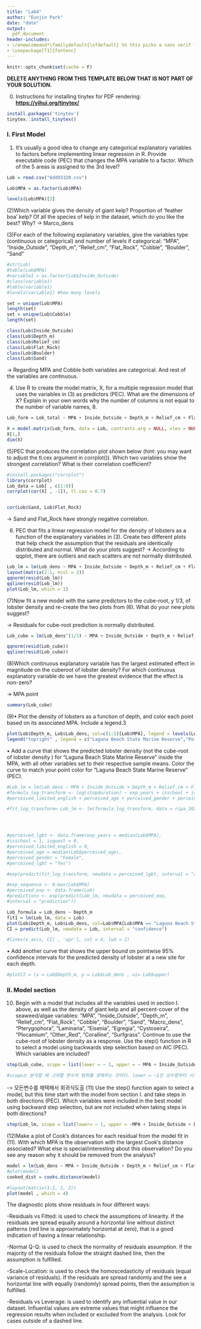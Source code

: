 ---
title: "Lab4"
author: "Eunjin Park"
date: "date"
output:
  pdf_document
header-includes:
- \renewcommand*\familydefault{\sfdefault} %% this picks a sans serif font
- \usepackage[T1]{fontenc}
---
```{r setup, echo=F}
knitr::opts_chunk$set(cache = F)
```

**DELETE ANYTHING FROM THIS TEMPLATE BELOW THAT IS NOT PART OF YOUR SOLUTION.**

(0) Instructions for installing tinytex for PDF rendering: [**https://yihui.org/tinytex/**](https://yihui.org/tinytex/)
 
```{r, eval = F}
install.packages('tinytex')
tinytex::install_tinytex()
```

### I. First Model

(1) It’s usually a good idea to change any categorical explanatory variables to factors before implementing
linear regression in R. Provide executable code (PEC) that changes the MPA variable to a factor. Which
of the 5 areas is assigned to the 3rd level?

```{r}
Lob = read.csv("6dd93320.csv")

Lob$MPA = as.factor(Lob$MPA)

levels(Lob$MPA)[3]
```

(2)Which variable gives the density of giant kelp? Proportion of ‘feather boa’ kelp? Of all the species
of kelp in the dataset, which do you like the best? Why?
-> Marco_dens


(3)For each of the following explanatory variables, give the variables type (continuous or categorical) and number of levels if categorical: "MPA", "Inside_Outside", "Depth_m", "Relief_cm",
"Flat_Rock", "Cobble", "Boulder", "Sand"
```{r}
#str(Lob)
#table(Lob$MPA)
#variable1 = as.factor(Lob$Inside_Outside)
#class(variable1)
#table(variable1)
#levels(variable1) #how many levels

```

```{r}
set = unique(Lob$MPA)
length(set)
set = unique(Lob$Cobble)
length(set)

class(Lob$Inside_Outside)
class(Lob$Depth_m)
class(Lob$Relief_cm)
class(Lob$Flat_Rock)
class(Lob$Boulder)
class(Lob$Sand)
```
-> Regarding MPA and Cobble both variables are categorical. And rest of the variables are continuous.

(4) Use R to create the model matrix, X, for a multiple regression model that uses the variables in (3) as
predictors (PEC). What are the dimensions of X? Explain in your own words why the number of columns
is not equal to the number of variable names, 8.
```{r}
Lob_form = Lob_total ~ MPA + Inside_Outside + Depth_m + Relief_cm + Flat_Rock + Cobble + Boulder + Sand

X = model.matrix(Lob_form, data = Lob, contrasts.arg = NULL, xlev = NULL)
X[1,]
dim(X)

```

(5)PEC that produces the correlation plot shown below (hint: you may want to adjust the tl.cex
argument in corrplot()). Which two variables show the strongest correlation? What is their correlation
coefficient?
```{r}
#install.packages("corrplot")
library(corrplot)
Lob_data = Lob[ , c(1:9)]
corrplot(cor(X[ , -1]), tl.cex = 0.7)


cor(Lob$Sand, Lob$Flat_Rock)
```
-> Sand and Flat_Rock have strongly negative correlation.


(6) PEC that fits a linear regression model for the density of lobsters as a function of the explanatory
variables in (3). Create two different plots that help check the assumption that the residuals are identically
distributed and normal. What do your plots suggest?
-> According to qqplot, there are outliers and each scatters are not normally distributed. 

```{r}
Lob_lm = lm(Lob_dens ~ MPA + Inside_Outside + Depth_m + Relief_cm + Flat_Rock + Cobble + Boulder, data = Lob)
layout(matrix(2:1, ncol = 2))
qqnorm(resid(Lob_lm))
qqline(resid(Lob_lm))
plot(Lob_lm, which = 1)
```

(7)Now fit a new model with the same predictors to the cube-root, y
1/3, of lobster density and re-create
the two plots from (6). What do your new plots suggest?

-> Residuals for cube-root prediction is normally distributed.
```{r}
Lob_cube = lm(Lob_dens^(1/3) ~ MPA + Inside_Outside + Depth_m + Relief_cm + Flat_Rock + Cobble + Boulder, data = Lob)

qqnorm(resid(Lob_cube))
qqline(resid(Lob_cube))
```

(8)Which continuous explanatory variable has the largest estimated effect in magnitude on the cuberoot of lobster density? For which continuous explanatory variable do we have the greatest evidence that
the effect is non-zero?

-> MPA point
```{r}
summary(Lob_cube)
```

(9)• Plot the density of lobsters as a function of depth, and color each point based on its associated MPA.
Include a legend.3
```{r}
plot(Lob$Depth_m, Lob$Lob_dens, col=c(1:5)[Lob$MPA], legend = levels(Lob$MPA))
legend("topright" , legend = c("Laguna Beach State Marine Reserve","Point Vicente State Marine Conservation Area", "South La Jolla State Marine","Swami's State Marine Conservation Area"), col=1:5, pch =1)

```

• Add a curve that shows the predicted lobster density (not the cube-root of lobster density ) for “Laguna Beach State Marine Reserve” inside the MPA, with all other variables set to their respective sample means.
Color the curve to match your point color for “Laguna Beach State Marine Reserve” (PEC).
```{r}
#Lob_lm = lm(Lob_dens ~ MPA + Inside_Outside + Depth_m + Relief_cm + Flat_Rock + Cobble + Boulder, data = Lob)
#formula_log_transform <- log(stopduration) ~ exp_years + isschool + isguest +
#perceived_limited_english + perceived_age + perceived_gender + perceived_lgbt

#fit_log_transform= Lob_lm <- lm(formula_log_transform, data = ripa_2021)




#perceived_lgbt <- data.frame(exp_years = median(Lob$MPA),
#isschool = 1, isguest = 0,
#perceived_limited_english = 0,
#perceived_age = median(Lob$perceived_age),
#perceived_gender = "Female",
#perceived_lgbt = "Yes")

#exp(predict(fit_log_transform, newdata = perceived_lgbt, interval = "confidence"))

#exp_sequence <- 0:max(Lob$MPA)
#perceived_exp <- data.frame(Lob)
#predictions <- exp(predict(Lob_lm, newdata = perceived_exp,
#interval = "prediction"))
```

```{r}
Lob_formula = Lob_dens ~ Depth_m 
fit1 = lm(Lob_lm, data = Lob)
plot(Lob$Depth_m, Lob$Lob_dens, col=Lob$MPA[Lob$MPA == "Laguna Beach State Marine Reserve"])
CI = predict(Lob_lm, newdata = Lob, interval = "confidence")

#lines(x_axis, CI[ , 'upr'], col = 4, lwd = 2)
```

• Add another curve that shows the upper bound on pointwise 95% confidence intervals for the predicted
density of lobster at a new site for each depth.
```{r}
#plotCI = (x = Lob$Depth_m, y = Lob$Lob_dens , ui= Lob$upper)
```

### II. Model section
(10) Begin with a model that includes all the variables used in section I. above, as well as the density of giant kelp and all percent-cover of the seaweed/algae variables: "MPA", "Inside_Outside", "Depth_m",
"Relief_cm", "Flat_Rock", "Cobble", "Boulder", "Sand", "Macro_dens", "Pterygophora",
"Laminaria", "Eisenia", "Egregia", "Cystoseira", "Plocamium", "Other_Red", "Coralline",
"Surfgrass". Continue to use the cube-root of lobster density as a response.
Use the step() function in R to select a model using backwards step selection based on AIC (PEC).
Which variables are included?
```{r}
step(Lob_cube, scope = list(lower = ~ 1, upper = ~ MPA + Inside_Outside + Depth_m + Relief_cm + Flat_Rock + Cobble + Boulder), direction = "backward" )

#scope는 분석할 때 고려할 변수의 범위를 정해주는 것이다. lower = ~1은 상수항부터 시작한다는 것을 입력한 것이고, 모든 변수를 고려하고 싶다면 upper에 설명변수를 모두 기입하면 된다. 그렇지 않다면, 원하는 변수만 기입하면 된다

```
-> 모든변수를 채택해서 회귀식도출
(11) Use the step() function again to select a model, but this time start with the model from section I.
and take steps in both directions (PEC). Which variables were included in the best model using backward
step selection, but are not included when taking steps in both directions?
```{r}
step(Lob_lm, scope = list(lower= ~ 1, upper = ~MPA + Inside_Outside + Depth_m + Relief_cm + Flat_Rock + Cobble + Boulder), direction = "both" )
```


(12)Make a plot of Cook’s distances for each residual from the model fit in (11). With which MPA
is the observation with the largest Cook’s distance associated? What else is special/interesting about this
observation? Do you see any reason why it should be removed from the analysis?


```{r}
model = lm(Lob_dens ~ MPA + Inside_Outside + Depth_m + Relief_cm + Flat_Rock + Cobble + Boulder, data = Lob) 
#plot(model)
cooked_dist = cooks.distance(model) 

#layout(matrix(1:2, 1, 2))
plot(model , which = 4)


```
The diagnostic plots show residuals in four different ways:

-Residuals vs Fitted: is used to check the assumptions of linearity. If the residuals are spread equally around a horizontal line without distinct patterns (red line is approximately horizontal at zero), that is a good indication of having a linear relationship.

-Normal Q-Q: is used to check the normality of residuals assumption. If the majority of the residuals follow the straight dashed line, then the assumption is fulfilled.

-Scale-Location: is used to check the homoscedasticity of residuals (equal variance of residuals). If the residuals are spread randomly and the see a horizontal line with equally (randomly) spread points, then the assumption is fulfilled.

-Residuals vs Leverage: is used to identify any influential value in our dataset. Influential values are extreme values that might influence the regression results when included or excluded from the analysis. Look for cases outside of a dashed line.
